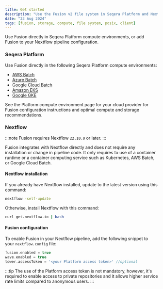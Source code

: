 ```yaml
---
title: Get started
description: "Use the Fusion v2 file system in Seqera Platform and Nextflow"
date: "23 Aug 2024"
tags: [fusion, storage, compute, file system, posix, client]
---
```


Use Fusion directly in Seqera Platform compute environments, or add Fusion to your Nextflow pipeline configuration.

### Seqera Platform

Use Fusion directly in the following Seqera Platform compute environments:
- [AWS Batch](https://docs.seqera.io/platform/latest/compute-envs/aws-batch)
- [Azure Batch](https://docs.seqera.io/platform/latest/compute-envs/azure-batch)
- [Google Cloud Batch](https://docs.seqera.io/platform/latest/compute-envs/google-cloud-batch)
- [Amazon EKS](https://docs.seqera.io/platform/latest/compute-envs/eks)
- [Google GKE](https://docs.seqera.io/platform/latest/compute-envs/gke)

See the Platform compute environment page for your cloud provider for Fusion configuration instructions and optimal compute and storage recommendations. 

### Nextflow

:::note
Fusion requires Nextflow `22.10.0` or later.
:::

Fusion integrates with Nextflow directly and does not require any installation or change in pipeline code. It only requires to use of a container runtime or a container computing service such as Kubernetes, AWS Batch, or Google Cloud Batch.

#### Nextflow installation

If you already have Nextflow installed, update to the latest version using this command:

```bash
nextflow -self-update
```

Otherwise, install Nextflow with this command:

```bash
curl get.nextflow.io | bash
```

#### Fusion configuration

To enable Fusion in your Nextflow pipeline, add the following snippet to your `nextflow.config` file:

```groovy
fusion.enabled = true
wave.enabled = true
tower.accessToken = '<your Platform access token>' //optional
```

:::tip
The use of the Platform access token is not mandatory, however, it's required to enable access to private repositories
and it allows higher service rate limits compared to anonymous users.
:::